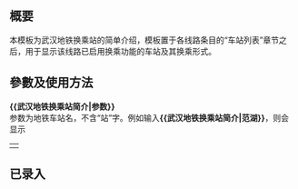 <includeonly><!-- 在這裡加入模板的保護標識 --></includeonly><noinclude>{{Documentation subpage}}</noinclude>
<!-- 在本行下編輯模板說明 -->
== 概要 ==
本模板为武汉地铁换乘站的简单介绍，模板置于各线路条目的“车站列表”章节之后，用于显示该线路已启用换乘功能的车站及其换乘形式。

== 參數及使用方法 ==
'''<nowiki>{{武汉地铁换乘站简介|参数}}</nowiki>'''
<br>参数为地铁车站名，不含“站”字。例如输入'''<nowiki>{{武汉地铁换乘站简介|范湖}}</nowiki>'''，则会显示
{| class="wikitable"
|-
|{{武汉地铁换乘站简介|范湖}}
|}
== 已录入 ==
{{武汉地铁换乘站简介|循礼门}}{{武汉地铁换乘站简介|洪山广场}}{{武汉地铁换乘站简介|中南路}}{{武汉地铁换乘站简介|范湖}}{{武汉地铁换乘站简介|宗关}}{{武汉地铁换乘站简介|王家湾}}{{武汉地铁换乘站简介|宏图大道}}{{武汉地铁换乘站简介|钟家村}}{{武汉地铁换乘站简介|香港路}}{{武汉地铁换乘站简介|江汉路}}{{武汉地铁换乘站简介|东风公司}}{{武汉地铁换乘站简介|大智路}}{{武汉地铁换乘站简介|常青花园}}{{武汉地铁换乘站简介|岳家嘴}}{{武汉地铁换乘站简介|赵家条}}{{武汉地铁换乘站简介|后湖大道}}{{武汉地铁换乘站简介|黄浦路}}{{武汉地铁换乘站简介|新荣}}{{武汉地铁换乘站简介|园博园北}}{{武汉地铁换乘站简介|武汉商务区}}{{武汉地铁换乘站简介|王家墩东}}{{武汉地铁换乘站简介|三阳路}}{{武汉地铁换乘站简介|螃蟹岬}}{{武汉地铁换乘站简介|武昌火车站}}{{武汉地铁换乘站简介|武汉东站}}{{武汉地铁换乘站简介|野芷湖}}{{武汉地铁换乘站简介|街道口}}{{武汉地铁换乘站简介|徐家棚}}{{武汉地铁换乘站简介|复兴路}}{{武汉地铁换乘站简介|积玉桥}}{{武汉地铁换乘站简介|武汉火车站}}{{武汉地铁换乘站简介|码头潭公园}}{{武汉地铁换乘站简介|老关村}}{{武汉地铁换乘站简介|国博中心南}}
<includeonly>{{sandbox other||
<!-- 本行下加入模板的分類，跨維基連結加入Wikidata（參見[[Wikipedia:Wikidata]]） -->

}}</includeonly>